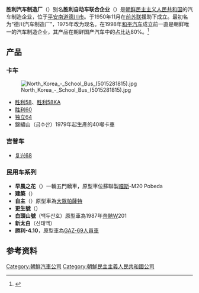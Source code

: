 {{Infobox company
|name     = 胜利汽车制造厂/胜利汽車联合企业<br><small>{{lang|ko|승리자동차공장/승리자동차련합기업소}}
|logo     = 
|type     = 
|predecessor      = 
|founder          = 
|foundation       = 1950年
|location         = {{DPRK}}[[平安南道|平安南道]][[德川市|德川市]]
|locations        = <!-- number of physical production sites/locations the company has -->
|area_served      = {{DPK}}
|key_people       = 
|industry         = [[汽車|車輛工業]]
|products         = [[汽車|汽車]]
|services         = 
|revenue          =
|operating_income =
|net_income       =
|assets           =
|equity           =
|num_employees    =
|parent           = 
|owner            = 
|divisions        =
|subsid           =
|homepage         = 
|footnotes        =
|intl             = 
}}
{{Infobox Korean name|hangul=승리자동차공장<br>승리자동차련합기업소|hanja=勝利自動車工場<br>勝利自動車聯合企業所|mr=Sŭngnijadongch'agongjang<br>Sŭngnijadongch'aryŏnhapkiŏpso}}

'''胜利汽车制造厂'''（{{朝|名=北|諺=승리자동차공장}}）别名'''胜利自动车联合企业'''（{{朝|名=北|諺=승리자동차련합기업소}}）是[[朝鲜民主主义人民共和国|朝鲜民主主义人民共和国]]的汽车制造企业，位于[[平安南道|平安南道]][[德川市|德川市]]。于1950年11月在[[苏联|前苏联]]援助下成立。最初名为“德川汽车制造厂”，1975年改为现名。在1998年[[平和自动车|和平汽车]]成立前一直是朝鲜唯一的汽车制造企业，其产品在朝鲜国产汽车中的占比达80%。<ref>{{Cite news|url=https://www.autohome.com.cn/culture/201409/838882-5.html|title=揭开白袍之国的神秘面纱 聊朝鲜那些车——Sungri Motor Plant（胜利汽车制造厂）|work= |publisher=汽车之家|date=2014-09-04|accessdate= }}</ref>

== 产品 ==
=== 卡车 ===
[[File:North_Korea_-_School_Bus_(5015281815).jpg|thumb]]
* [[胜利58|胜利58]]、[[胜利58KA|胜利58KA]]
* [[胜利60|胜利60]]
* [[独立64|独立64]]
* 錦繡山（금수산）1979年起生產的40噸卡車
=== 吉普车 ===
* [[复兴68|复兴68]]
=== 民用车系列 ===
* '''早晨之花'''（{{kor|link=no|k=아침의 꽃|rm=Achimkoy}}）一輛五門轎車，原型車位蘇聯製[[嘎斯|嘎斯]]-M20 Pobeda
* '''建築'''（{{lang|ko|건축}}）
* '''自主'''（{{lang|ko|자주}}）原型車為[[大眾帕薩特|大眾帕薩特]]
* '''更生號'''（{{lang|ko|갱생호}}）
* '''白頭山號'''（백두산호）原型車為1987年[[奔馳|奔馳]]W201
* '''新太白'''（신태백）
* '''勝利-4.10'''，原型車為[[GAZ-69人員車|GAZ-69人員車]]

==参考资料==
{{reflist}}

[[Category:朝鮮汽車公司|Category:朝鮮汽車公司]]
[[Category:朝鮮民主主義人民共和國公司|Category:朝鮮民主主義人民共和國公司]]